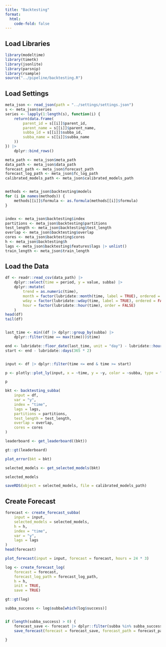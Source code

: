 ```yaml
---
title: "Backtesting"
format:
  html:
    code-fold: false
---
```



## Load Libraries

```r
library(modeltime)
library(timetk)
library(jsonlite)
library(parsnip)
library(rsample)
source("../pipeline/backtesting.R")
```


## Load Settings

```r
meta_json <- read_json(path = "../settings/settings.json")
s <- meta_json$series
series <- lapply(1:length(s), function(i) {
    return(data.frame(
        parent_id = s[[i]]$parent_id,
        parent_name = s[[i]]$parent_name,
        subba_id = s[[i]]$subba_id,
        subba_name = s[[i]]$subba_name
    ))
}) |>
    dplyr::bind_rows()

meta_path <- meta_json$meta_path
data_path <- meta_json$data_path
forecast_path <- meta_json$forecast_path
forecast_log_path <- meta_json$fc_log_path
calibrated_models_path <- meta_json$calibrated_models_path


methods <- meta_json$backtesting$models
for (i in names(methods)) {
    methods[[i]]$formula <- as.formula(methods[[i]]$formula)
}


index <- meta_json$backtesting$index
partitions <- meta_json$backtesting$partitions
test_length <- meta_json$backtesting$test_length
overlap <- meta_json$backtesting$overlap
cores <- meta_json$backtesting$cores
h <- meta_json$backtesting$h
lags <- meta_json$backtesting$features$lags |> unlist()
train_length <- meta_json$train_length
```


## Load the Data

```r
df <- readr::read_csv(data_path) |>
    dplyr::select(time = period, y = value, subba) |>
    dplyr::mutate(
        trend = as.numeric(time),
        month = factor(lubridate::month(time, label = TRUE), ordered = FALSE),
        wday = factor(lubridate::wday(time, label = TRUE), ordered = FALSE),
        hour = factor(lubridate::hour(time), order = FALSE)
    )
head(df)
tail(df)


last_time <- min((df |> dplyr::group_by(subba) |>
    dplyr::filter(time == max(time)))$time)

end <- lubridate::floor_date(last_time, unit = "day") - lubridate::hours(1)
start <- end - lubridate::days(365 * 2)


input <- df |> dplyr::filter(time <= end & time >= start)
```



```r
p <- plotly::plot_ly(input, x = ~time, y = ~y, color = ~subba, type = "scatter", mode = "lines")

p
```


```r
bkt <- backtesting_subba(
    input = df,
    var = "y",
    index = "time",
    lags = lags,
    partitions = partitions,
    test_length = test_length,
    overlap = overlap,
    cores = cores
)

```


```r
leaderboard <- get_leaderboard((bkt))

gt::gt(leaderboard)
```


```r
plot_error(bkt = bkt)
```


```r
selected_models <- get_selected_models(bkt)

selected_models
```

```r
saveRDS(object = selected_models, file = calibrated_models_path)
```
## Create Forecast


```r
forecast <- create_forecast_subba(
    input = input,
    selected_models = selected_models,
    h = h,
    index = "time",
    var = "y",
    lags = lags
)
head(forecast)
```


```r
plot_forecast(input = input, forecast = forecast, hours = 24 * 3)
```


```r
log <- create_forecast_log(
    forecast = forecast,
    forecast_log_path = forecast_log_path,
    h = h,
    init = TRUE,
    save = TRUE)

gt::gt(log)
```

```r
subba_success <- log$subba[which(log$success)]


if (length(subba_success) > 0) {
    forecast_save <- forecast |> dplyr::filter(subba %in% subba_success)
    save_forecast(forecast = forecast_save, forecast_path = forecast_path, init = TRUE, save = TRUE)
    
}

```